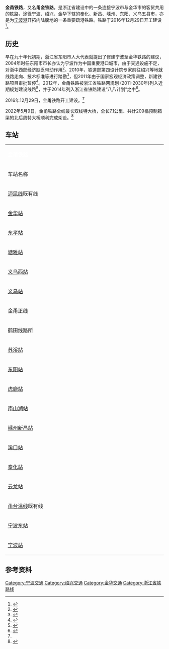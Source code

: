 {{ZJ Future infrastructure}}
{{Infobox rail system-route
|rail_name= 金甬铁路
|other_name=
|name_bgcolor=
|banner_color=
|sec_banner_color=
|logo_filename=
|image_width= 250px
|logo_bgcolor=
|logo_note=
|system_map=
|mapimage_width=
|map_bgcolor=
|locale= {{PRC}}
|service_type= 客货共用铁路
|begin_operation=
|end_operation=
|operation_note=
|system_length= 245公里
|length_in_operation=
|total_length=
|line_title= 线路
|lines= 2（[[复线铁路|复线铁路]]）
|stations = 
|route_title=
|main_route=
|secondary_route=
|branch_route= 
|standard= 国家一级铁路
|main_stations= [[宁波站|宁波]]、[[义乌站|义乌]]
|ridership=
|fleet_size=
|max_speed= 160km/h（预留200km/h）
|track_gauge= 1435毫米（[[标准轨|标准轨]]）
|min_radius= 一般3500米，困难2800米<ref name=hp>{{cite web|title=新建铁路金华至宁波铁路环境影响报告（报批稿）|url=http://www.zjepb.gov.cn/root14/xxgk/jsxmhjyxpj/201612/P020161216413462240342.pdf|author=[[铁四院|铁四院]]|publisher=浙江省环保厅|accessdate=2016-12-29|archive-date=2016-12-29|archive-url=https://web.archive.org/web/20161229172437/http://www.zjepb.gov.cn/root14/xxgk/jsxmhjyxpj/201612/P020161216413462240342.pdf|dead-url=no}}</ref>
|max_grade= 6‰<ref name=hp/>
|distance_between_mainlines= 4.4米<ref name=hp/>
|block_signal= 自动闭塞
|engine= [[接触网供电|接触网供电]]：50Hz 25kV
|depot=
|operator=
|franchise=
|hq=
|key_person=
|website=
|route_map_title = 线路图（单位：千米）
|route_map = 
{{bs-map|inline=1|map=
leer~~ ~~ ~~ ~~{{rmri|l}} [[杭甬客运专线|杭甬客专]]往[[杭州东站|杭州东]]
CONTgq\STR+r\~~ ~~ ~~ ~~{{rmri|l}} [[萧甬铁路|萧甬铁路]]往[[杭州南站|杭州南]]
BHF~~ ~~'''[[宁波站|宁波]]'''
WASSERq\hKRZWae\WASSERq~~ ~~ ~~ ~~[[甬台温铁路奉化江大桥|奉化江大桥]]
pHST~~ ~~'''[[宁波东站|宁波东]]'''
\ABZgl\CONTfq~~ ~~ ~~ ~~{{rmri|r}} [[北仑铁路|北仑铁路]]往[[北仑站|北仑]]
hSTRa@g~~ ~~ ~~ ~~[[甬台温铁路宁波特大桥|宁波特大桥]]
\hABZg+l\CONTfq~~ ~~ ~~ ~~{{rmri|r}} [[宁波铁路枢纽北环线|宁波北环线]]往[[邱隘站_(铁路)|邱隘]]
hSTRe@f!~BST~~ ~~[[云龙站_(铁路)|云龙]]
HST~~ ~~[[奉化站|奉化]]
\xABZgl\CONTfq~~ ~~ ~~ ~~{{rmri|r}} [[甬台温铁路|甬台温铁路]]往[[温州南站|温州南]]
exTUNNEL1~~ ~~[[鲍村隧道|鲍村隧道]]，长10,404米
exHST~~ ~~[[溪口站|溪口]]
exTUNNEL1~~ ~~[[千石岩隧道|千石岩隧道]]，长14,729米
exCONTgq\exTBHFxo\exCONTfq ~~ ~~ ~~ [[嵊州新昌站|嵊州新昌]]~~ 上跨[[杭绍台城际铁路|杭绍台城际铁路]]
exSTR~~ ~~ ~~ ~~{{rmri|l}}[[绍兴北站|绍兴北]]–[[温岭站|温岭]]{{rmri|r}}
exBST~~ ~~[[南山湖站|南山湖]]
exTUNNEL1~~ ~~尚武村隧道，长9,376米
expHST~~ ~~[[虎鹿站|虎鹿]]（预留）
exHST~~ ~~[[东阳站_(浙江省)|东阳]]
expHST~~ ~~[[苏溪站|苏溪]]
CONTgq\xABZg+r\~~ ~~ ~~ ~~{{rmri|l}} [[沪昆铁路|沪昆铁路]]往[[杭州东站|杭州东]]
eBST~~ ~~鹤田线路所
BHF~~ ~~[[义乌站|义乌]]
HST~~ ~~[[义乌西站|义乌西]]
HST~~ ~~[[塘雅站|塘雅]]
HST~~ ~~[[东孝站|东孝]]
BHF~~ ~~[[金华站|金华]]
CONTf~~ ~~[[沪昆铁路|沪昆铁路]]、[[沪昆客专|沪昆客专]]往[[长沙南站|长沙南]]
}}
}}
'''金甬铁路'''，又名'''甬金铁路'''，是浙江省建设中的一条连接宁波市与金华市的客货共用的铁路，途径宁波、绍兴、金华下辖的奉化、新昌、嵊州、东阳、义乌五县市，亦是为[[宁波港|宁波港]]开拓内陆腹地的一条重要疏港铁路。铁路于2016年12月29日开工建设<ref name="construction-start">{{cite web|url=http://zjnews.zjol.com.cn/zjnews/nbnews/201612/t20161229_2489067.shtml|title=金甬铁路今天开工 四年后宁波至金华只需89分钟|publisher=甬派客户端|date=2016-12-29|accessdate=2016-12-29|archive-date=2016-12-29|archive-url=https://web.archive.org/web/20161229171659/http://zjnews.zjol.com.cn/zjnews/nbnews/201612/t20161229_2489067.shtml|dead-url=no}}</ref>。

== 历史 ==
早在九十年代初期，浙江省东阳市人大代表就提出了修建宁波至金华铁路的建议，2004年时任东阳市市长亦认为宁波作为中国重要港口城市，由于交通设施不足，对浙中西部经济缺乏带动作用<ref>{{cite web | url=http://news.sohu.com/2004/02/13/05/news219060592.shtml | title=浙江省人大代表：建设甬金铁路时机已经成熟 | publisher=杭州网--都市快报 | date=2004-02-13 | accessdate=2013-06-08 | archive-date=2016-03-04 | archive-url=https://web.archive.org/web/20160304203610/http://news.sohu.com/2004/02/13/05/news219060592.shtml | dead-url=no }}</ref>。2010年，铁道部第四设计院专家前往绍兴等地就线路走向、技术标准等进行踏勘<ref>{{cite web | url=http://www.shaoxing.com.cn/news/content/2011-01/05/content_562560.htm | title=嵊州和新昌要通火车了 | date=2011-01-05 | access-date=2013-06-08 | archive-url=https://web.archive.org/web/20110804000638/http://www.shaoxing.com.cn/news/content/2011-01/05/content_562560.htm | archive-date=2011-08-04 | dead-url=yes }}</ref>，但2011年由于国家宏观经济政策调整，新建铁路项目审批暂停<ref>{{cite web| url=http://news.huoche.com.cn/119858| title=甬金铁路和沪甬铁路“十二五”期间开工可能性不大| date=2012-08-16| deadurl=yes| archiveurl=https://web.archive.org/web/20141222184952/http://news.huoche.com.cn/119858| archivedate=2014年12月22日| df=}}</ref>。2012年，金甬铁路被浙江省铁路网规划 (2011-2030年)列入近期规划建设线路<ref>{{cite web | url=http://wenku.baidu.com/view/79125aeb102de2bd9605882b.html | title=浙江省铁路网规划2011-2030 | accessdate=2013-06-08 | archive-date=2019-07-01 | archive-url=https://web.archive.org/web/20190701075505/https://wenku.baidu.com/view/79125aeb102de2bd9605882b.html | dead-url=no }}</ref>，并于2014年列入浙江省铁路建设“八八计划”之中<ref>{{cite web|url=http://www.zjol.com.cn/05zjol/system/2014/12/11/020405670.shtml|title=2020年前浙江再建16条铁路 看看都有哪些|publisher=钱江晚报|date=2014-12-11|accessdate=2014-12-22|archive-date=2014-12-22|archive-url=https://web.archive.org/web/20141222185945/http://www.zjol.com.cn/05zjol/system/2014/12/11/020405670.shtml|dead-url=no}}</ref>。

2016年12月29日，金甬铁路开工建设。<ref name="construction-start" />

2022年5月9日，金甬铁路全线最长双线特大桥，全长7.1公里、共计209榀预制箱梁的北后周特大桥顺利完成架设。<ref>{{cite web |title=金甬铁路最新进展！距2023年底通车目标，又近了→ |url=http://www.jinhua.gov.cn/art/2022/5/13/art_1229469640_60237951.html |website=金华市人民政府 |accessdate=2022-05-15 |date=2022-05-13 |archive-date=2022-05-15 |archive-url=https://web.archive.org/web/20220515132035/http://www.jinhua.gov.cn/art/2022/5/13/art_1229469640_60237951.html }}</ref>

== 车站 ==

{| align=center border=1 cellspacing=0 width=100% class="wikitable" style="margin-left:auto; margin-right:auto;"
|- align=center bgcolor=#0033c9
| colspan = 7 | <font color=white>'''金甬铁路'''</font>
|- align=center
! width=16% | 车站名称
! width=16% colspan="2" | 所在区域
! width=16% | 鹤田线路所<br />起计里程（公里）
! width=16% | 连接铁路
! width=16% | [[城市轨道交通系统|城市轨道交通]]<br />转乘路线
! 备注

|- align=center
| colspan = 7 | [[沪昆线|沪昆线]]既有线

|- align=center
! [[金华站|金华站]]
| rowspan="5" width="8%" | [[金华市|金华市]]
| [[婺城区|婺城区]]
|
| [[杭长客运专线|杭长客运专线]]<br />[[金千铁路|金千铁路]]
| [[金义线|金义线]]
| 

|- align=center
! [[东孝站|东孝站]]
| rowspan="2" | [[金东区|金东区]]
| 
| [[新金温铁路|新金温铁路]]<br />[[金温铁路|金温铁路]]
|
| 新建渡线往[[杭长客运专线|杭长客运专线]]

|- align=center
! [[塘雅站|塘雅站]]
| 
| 
|
| 

|- align=center
! [[义乌西站|义乌西站]]
| rowspan="2" | [[义乌市|义乌市]]
| 
|
|
| 

|- align=center
! [[义乌站|义乌站]]
| 
| [[杭长客运专线|杭长客运专线]]
| ''[[义东线|义东线]]''
| 

|- align=center
| colspan = 7 | 金甬正线

|- align=center
! 鹤田线路所
| rowspan="4" width="8%" | [[金华市|金华市]]
| rowspan="2" | [[义乌市|义乌市]]
| 0
| [[沪昆铁路|沪昆铁路]]
|
|

|- align=center
! [[苏溪站|苏溪站]]
| 18.20
| 
|
| 4线越行站

|- align=center
! [[东阳站_(浙江省)|东阳站]]
| rowspan="2" | [[东阳市|东阳市]]
| 27.75
| 
|
| 2台6线

|- align=center
! [[虎鹿站|虎鹿站]]
| 42.55
| 
|
| 预留站

|- align=center
! [[南山湖站|南山湖站]]
| rowspan="2" width="8%" | [[绍兴市|绍兴市]]
| rowspan="2" | [[嵊州市|嵊州市]]
| 62.45
| 
|
| 5线货运站（预留客运条件）

|- align=center
! [[嵊州新昌站|嵊州新昌站]]
| 88.45
| [[杭绍台城际铁路|杭绍台城际铁路]]
|
| 金甬场2台6线，与杭绍台无联络线

|- align=center
! [[溪口站|溪口站]]
| rowspan="3" width="8%" | [[宁波市|宁波市]]
| rowspan="2" | [[奉化区|奉化区]]
| 133.35
| 
| 
| 2台4线

|- align=center
! [[奉化站|奉化站]]
| 160.97
| [[甬台温铁路|甬台温铁路]]
| 
| 甬台温线既有车站改建，4台10线

|- align=center
! [[云龙站_(铁路)|云龙站]]
| [[鄞州区|鄞州区]]
| 181.86
| [[甬台温铁路|甬台温铁路]]<br />[[宁波铁路枢纽北环线|宁波铁路枢纽北环线]]
| ''[[宁波至象山市域铁路|宁象线]]''
| 甬台温线既有车站改建，6线货运站（预留客运条件）

|- align=center
| colspan = 7 | [[甬台温铁路|甬台温线]]既有线

|- align=center
! [[宁波东站|宁波东站]]
| rowspan="2" width="8%" | [[宁波市|宁波市]]
| [[鄞州区|鄞州区]]
| 
|[[北仑支线|北仑支线]]
| [[宁波轨道交通4号线|宁波轨道交通4号线]]
| 3台9线，暂停客运

|- align=center
! [[宁波站|宁波站]]
| [[海曙区|海曙区]]
| 
| [[萧甬铁路|萧甬铁路]]<br />[[杭甬客运专线|杭甬客运专线]]
| [[宁波轨道交通2号线|宁波轨道交通2号线]]<br />[[宁波轨道交通4号线|宁波轨道交通4号线]]
| 8台16线
|}

== 参考资料 ==
{{reflist|2}}

{{金甬铁路}}
{{中国铁路}}
{{浙江铁路}}

[[Category:宁波交通|Category:宁波交通]]
[[Category:绍兴交通|Category:绍兴交通]]
[[Category:金华交通|Category:金华交通]]
[[Category:浙江省铁路线|Category:浙江省铁路线]]